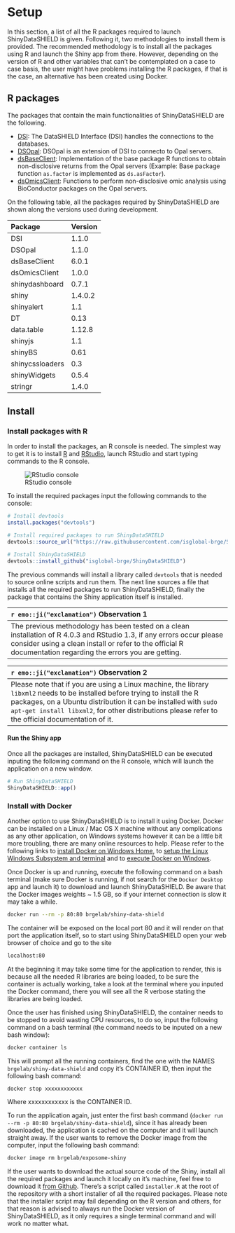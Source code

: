 # Setup

In this section, a list of all the R packages required to launch ShinyDataSHIELD is given. Following it, two methodologies to install them is provided. The recommended methodology is to install all the packages using R and launch the Shiny app from there. However, depending on the version of R and other variables that can't be contemplated on a case to case basis, the user might have problems installing the R packages, if that is the case, an alternative has been created using Docker.

## R packages

The packages that contain the main functionalities of ShinyDataSHIELD are the following.

  + [DSI](https://github.com/datashield/DSI): The DataSHIELD Interface (DSI) handles the connections to the databases.
  + [DSOpal](https://github.com/datashield/DSOpal): DSOpal is an extension of DSI to connecto to Opal servers.
  + [dsBaseClient](https://github.com/datashield/dsBaseClient): Implementation of the base package R functions to obtain non-disclosive returns from the Opal servers (Example: Base package function `as.factor` is implemented as `ds.asFactor`).
  + [dsOmicsClient](https://github.com/isglobal-brge/dsOmicsClient): Functions to perform non-disclosive omic analysis using BioConductor packages on the Opal servers.
  
On the following table, all the packages required by ShinyDataSHIELD are shown along the versions used during development.

| Package         | Version |
|:----------------|:--------|
| DSI             | 1.1.0   |
| DSOpal          | 1.1.0   |
| dsBaseClient    | 6.0.1   |
| dsOmicsClient   | 1.0.0   |
| shinydashboard  | 0.7.1   |
| shiny           | 1.4.0.2 |
| shinyalert      | 1.1     |
| DT              | 0.13    |
| data.table      | 1.12.8  |
| shinyjs         | 1.1     |
| shinyBS         | 0.61    |
| shinycssloaders | 0.3     |
| shinyWidgets    | 0.5.4   |
| stringr         | 1.4.0   |


## Install

### Install packages with R

In order to install the packages, an R console is needed. The simplest way to get it is to install [R](https://cloud.r-project.org/) and [RStudio](https://rstudio.com/products/rstudio/download/), launch RStudio and start typing commands to the R console.

![RStudio console](images/setup1.png)

To install the required packages input the following commands to the console:

```r
# Install devtools
install.packages("devtools")

# Install required packages to run ShinyDataSHIELD
devtools::source_url("https://raw.githubusercontent.com/isglobal-brge/ShinyDataSHIELD/master/installer.R")

# Install ShinyDataSHIELD
devtools::install_github("isglobal-brge/ShinyDataSHIELD")
```

The previous commands will install a library called `devtools` that is needed to source online scripts and run them. The next line sources a file that installs all the required packages to run ShinyDataSHIELD, finally the package that contains the Shiny application itself is installed.

| `r emo::ji("exclamation")`       Observation 1   |
|:---------------------------|
| The previous methodology has been tested on a clean installation of R 4.0.3 and RStudio 1.3, if any errors occur please consider using a clean install or refer to the official R documentation regarding the errors you are getting. |

| `r emo::ji("exclamation")`       Observation 2  |
|:---------------------------|
| Please note that if you are using a Linux machine, the library `libxml2` needs to be installed before trying to install the R packages, on a Ubuntu distribution it can be installed with `sudo apt-get install libxml2`, for other distributions please refer to the official documentation of it. |

#### Run the Shiny app

Once all the packages are installed, ShinyDataSHIELD can be executed inputing the following command on the R console, which will launch the application on a new window.

```r
# Run ShinyDataSHIELD
ShinyDataSHIELD::app()
```



<!-- The first step to use ShinyDataSHIELD via RStudio is to install all the required R packages. To do so, run the following lines on the RStudio console. -->

<!-- ```{r} -->
<!-- # Install the devtools package -->
<!-- install.packages("devtools") -->
<!-- # Install the R packages -->
<!-- devtools::source_url("https://raw.githubusercontent.com/isglobal-brge/dsOmicsShiny/master/installer.R") -->
<!-- ``` -->

<!-- Once all the packages are installed, download and setup the environment to launch ShinyDataSHIELD, the latest version of the software has to be downloaded from GitHub. To do so, open a new RStudio session and run the following code on the console. -->

<!-- ```{r setup_chunk_1} -->
<!--   # Set working directory -->
<!-- setwd(dir = "/some/path/") -->

<!--   # Download zip -->
<!-- download.file(url = "https://github.com/isglobal-brge/ShinyDataSHIELD/archive/master.zip", destfile = "master.zip") -->

<!--   # Unzip the .zip to the working directory -->
<!-- unzip(zipfile = "master.zip") -->

<!--   # Set the working directory inside the downloaded folder -->
<!-- setwd(dir = "/some/path/ShinyDataSHIELD-master") -->
<!-- ``` -->

<!-- Now all the source files are downloaded to the location chosen and the working directory moved to the correct folder, to start the project, open the `Rproj` file by clicking it on the Files explorer of RStudio. -->
<!-- <center> -->
<!-- ![Source files](images/setup1.png) -->
<!-- </center> -->

<!-- Now everything is ready to launch the Shiny application. To do so there a two approaches, one is to open the `ui.R` or the `server.R` files that are inside the `R` folder and press `Run App`. -->

<!-- <center> -->
<!-- ![Start Shiny application](images/setup2.png) -->
<!-- </center> -->

<!-- The other option is to input the following command on the RStudio console. -->

<!-- ```{r} -->
<!-- shiny::runApp('R') -->
<!-- ``` -->

### Install with Docker

Another option to use ShinyDataSHIELD is to install it using Docker. Docker can be installed on a Linux / Mac OS X machine without any complications as any other application, on Windows systems however it can be a little bit more troubling, there are many online resources to help. Please refer to the following links to [install Docker on Windows Home](https://docs.docker.com/docker-for-windows/install-windows-home/), to [setup the Linux Windows Subsystem and terminal](https://blog.nillsf.com/index.php/2020/02/17/setting-up-wsl2-windows-terminal-and-oh-my-zsh/) and to [execute Docker on Windows](https://docs.docker.com/docker-for-windows/wsl/).

Once Docker is up and running, execute the following command on a bash terminal (make sure Docker is running, if not search for the `Docker Desktop` app and launch it) to download and launch ShinyDataSHIELD. Be aware that the Docker images weights ~ 1.5 GB, so if your internet connection is slow it may take a while.

```bash
docker run --rm -p 80:80 brgelab/shiny-data-shield
```

The container will be exposed on the local port 80 and it will render on that port the application itself, so to start using ShinyDataSHIELD open your web browser of choice and go to the site

```bash
localhost:80
```

At the beginning it may take some time for the application to render, this is because all the needed R libraries are being loaded, to be sure the container is actually working, take a look at the terminal where you inputed the Docker command, there you will see all the R verbose stating the libraries are being loaded.

Once the user has finished using ShinyDataSHIELD, the container needs to be stopped to avoid wasting CPU resources, to do so, input the following command on a bash terminal (the command needs to be inputed on a new bash window):

```bash
docker container ls
```

This will prompt all the running containers, find the one with the NAMES `brgelab/shiny-data-shield` and copy it's CONTAINER ID, then input the following bash command:

```bash
docker stop xxxxxxxxxxxx
```

Where xxxxxxxxxxxx is the CONTAINER ID.

To run the application again, just enter the first bash command (`docker run --rm -p 80:80 brgelab/shiny-data-shield`), since it has already been downloaded, the application is cached on the computer and it will launch straight away. If the user wants to remove the Docker image from the computer, input the following bash command:

```bash
docker image rm brgelab/exposome-shiny
```

If the user wants to download the actual source code of the Shiny, install all the required packages and launch it locally on it's machine, feel free to download it [from Github](https://github.com/isglobal-brge/dsOmicsShiny). There's a script called `installer.R` at the root of the repository with a short installer of all the required packages. Please note that the installer script may fail depending on the R version and others, for that reason is advised to always run the Docker version of ShinyDataSHIELD, as it only requires a single terminal command and will work no matter what.